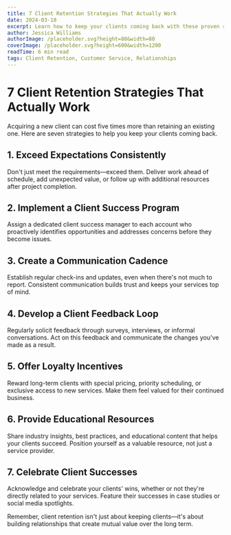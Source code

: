 ```yaml
---
title: 7 Client Retention Strategies That Actually Work
date: 2024-03-10
excerpt: Learn how to keep your clients coming back with these proven retention strategies for service businesses.
author: Jessica Williams
authorImage: /placeholder.svg?height=80&width=80
coverImage: /placeholder.svg?height=600&width=1200
readTime: 6 min read
tags: Client Retention, Customer Service, Relationships
---
```


# 7 Client Retention Strategies That Actually Work

Acquiring a new client can cost five times more than retaining an existing one. Here are seven strategies to help you keep your clients coming back.

## 1. Exceed Expectations Consistently

Don't just meet the requirements—exceed them. Deliver work ahead of schedule, add unexpected value, or follow up with additional resources after project completion.

## 2. Implement a Client Success Program

Assign a dedicated client success manager to each account who proactively identifies opportunities and addresses concerns before they become issues.

## 3. Create a Communication Cadence

Establish regular check-ins and updates, even when there's not much to report. Consistent communication builds trust and keeps your services top of mind.

## 4. Develop a Client Feedback Loop

Regularly solicit feedback through surveys, interviews, or informal conversations. Act on this feedback and communicate the changes you've made as a result.

## 5. Offer Loyalty Incentives

Reward long-term clients with special pricing, priority scheduling, or exclusive access to new services. Make them feel valued for their continued business.

## 6. Provide Educational Resources

Share industry insights, best practices, and educational content that helps your clients succeed. Position yourself as a valuable resource, not just a service provider.

## 7. Celebrate Client Successes

Acknowledge and celebrate your clients' wins, whether or not they're directly related to your services. Feature their successes in case studies or social media spotlights.

Remember, client retention isn't just about keeping clients—it's about building relationships that create mutual value over the long term.

